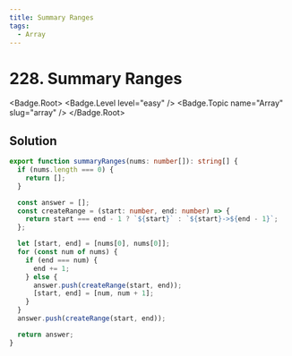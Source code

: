```yaml
---
title: Summary Ranges
tags:
  - Array
---
```


# 228. Summary Ranges

<Badge.Root>
  <Badge.Level level="easy" />
  <Badge.Topic name="Array" slug="array" />
</Badge.Root>

## Solution

```typescript filename="solution.ts" copy
export function summaryRanges(nums: number[]): string[] {
  if (nums.length === 0) {
    return [];
  }

  const answer = [];
  const createRange = (start: number, end: number) => {
    return start === end - 1 ? `${start}` : `${start}->${end - 1}`;
  };

  let [start, end] = [nums[0], nums[0]];
  for (const num of nums) {
    if (end === num) {
      end += 1;
    } else {
      answer.push(createRange(start, end));
      [start, end] = [num, num + 1];
    }
  }
  answer.push(createRange(start, end));

  return answer;
}
```

<ProblemLink
  codingSite="leetcode"
  href="https://leetcode.com/problems/summary-ranges"
  title="Summary Ranges"
/>
